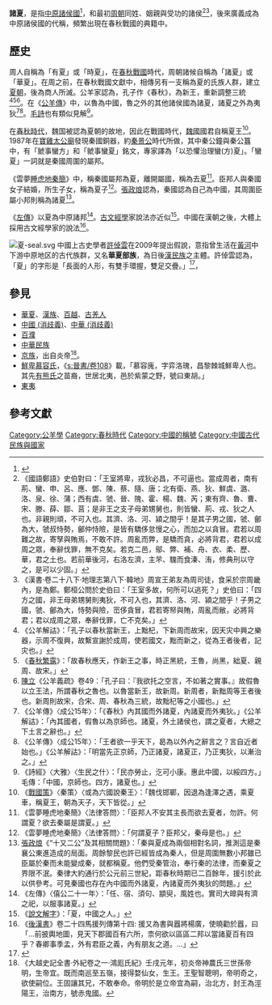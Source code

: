 {{中國的稱謂}}
'''諸夏'''，是指[[中原|中原]][[諸侯|諸侯國]]<ref>{{cite web|url=https://jyx.jyu.fi/bitstream/handle/123456789/71032/978-951-39-8218-8_vaitos_2020_07_17_jyx.pdf|title=Warring States and Harmonized Nations: Tianxia Theory as a World Political Argument（頁51）|publisher=University of Jyväskylä|author=Matti Puranen|date=2020年7月17日|archive-url=https://web.archive.org/web/20201214021008/https://jyx.jyu.fi/bitstream/handle/123456789/71032/978-951-39-8218-8_vaitos_2020_07_17_jyx.pdf|archive-date=2020年12月14日|dead-url=no|access-date=2020年12月14日}}</ref>，和最初[[周朝|周朝]]同姓、姻親與受功的諸侯<ref>《國語鄭語》史伯對曰：「王室將卑，戎狄必昌，不可逼也。當成周者，南有荊、蠻、申、呂、應、鄧、陳、蔡、隨、唐；北有衛、燕、狄、鮮虞、潞、洛、泉、徐、蒲；西有虞、虢、晉、隗、霍、楊、魏、芮；東有齊、魯、曹、宋、滕、薛、鄒、莒；是非王之支子母弟甥舅也，則皆蠻、荊、戎、狄之人也。非親則頑，不可入也。其濟、洛、河、潁之間乎！是其子男之國，虢、鄶為大，虢叔恃勢，鄶仲恃險，是皆有驕侈怠慢之心，而加之以貪冒。君若以周難之故，寄孥與賄焉，不敢不許。周亂而弊，是驕而貪，必將背君，君若以成周之眾，奉辭伐罪，無不克矣。若克二邑，鄔、弊、補、舟、衣、柔、歷、華，君之土也。若前華後河，右洛左濟，主芣、騩而食溱、洧，修典刑以守之，是可以少固。」</ref><ref>《漢書·卷二十八下·地理志第八下·韓地》周宣王弟友為周司徒，食采於宗周畿內，是為鄭。鄭桓公問於史伯曰：「王室多故，何所可以逃死？」史伯曰：「四方之國，非王母弟甥舅則夷狄，不可入也，其濟、洛、河、潁之間乎！子男之國，虢、鄶為大，恃勢與險，崈侈貪冒，君若寄帑與賄，周亂而敝，必將背君；君以成周之眾，奉辭伐罪，亡不克矣。」</ref>，後來廣義成為中原諸侯國的代稱，頻繁出現在春秋戰國的典籍中。

== 歷史 ==
周人自稱為「有夏」或「時夏」，在[[春秋时期|春秋]][[战国时期|戰國]]時代，周朝諸候自稱為「諸夏」或「華夏」。在周之前，在春秋戰國文獻中，相傳另有一支稱為夏的氏族人群，建立[[夏朝|夏朝]]，後為商人所滅。公羊家認為，孔子作《春秋》，為新王，重新調整三統<ref>《公羊解詁》：「孔子以春秋當新王，上黜杞，下新周而故宋，因天灾中興之樂器，示周不復興，故繫宣謝於成周，使若國文，黜而新之，從為王者後者，記灾也。」</ref><ref>《[[春秋繁露|春秋繁露]]》：「故春秋應天，作新王之事，時正黑統，王魯，尚黑，絀夏、親周、故宋。」</ref><ref>[[陳立_(清朝)|陳立]]《公羊義疏》卷49：「孔子曰：『我欲托之空言，不如著之實事。』故假魯以立王法，所謂春秋之魯也。以魯當新王，故新周。新周者，新黜周等王者後也。新周則故宋，合宋、周、春秋為三統，故黜杞等之小國也。」</ref>。在《[[公羊傳|公羊傳]]》中，以魯為中國，魯之外的其他諸侯國為諸夏，諸夏之外為夷狄<ref>《公羊傳》〈成公15年〉：「《春秋》內其國而外諸夏，內諸夏而外夷狄。」《公羊解詁》：「內其國者，假魯以為京師也。諸夏，外土諸侯也，謂之夏者，大總之下土言之辭也。」</ref><ref>《公羊傳》〈成公15年〉：「王者欲一乎天下，曷為以外內之辭言之？言自近者始也。」《公羊解詁》：「明當先正京師，乃正諸夏，諸夏正，乃正夷狄，以漸治之。」</ref>。[[毛詩|毛詩]]也有類似見解<ref>《詩經》〈大雅〉〈生民之什〉：「民亦勞止，汔可小康。惠此中國，以綏四方。」毛傳：「中國，京師也。四方，諸夏也。」</ref>。

在[[春秋時代|春秋時代]]，魏国被認為夏朝的故地，因此在戰國時代，[[魏國_(戰國)|魏國]]國君自稱夏王<ref>《[[戰國策|戰國策]]》〈秦策〉〈或為六國說秦王〉：「魏伐邯鄲，因退為逢澤之遇，乘夏車，稱夏王，朝為天子，天下皆從。」</ref>。1987年在[[姜太公釣魚台|寶雞太公廟]]發現秦國銅器，約[[秦景公|秦景公]]時代所做，其中秦公鐘與秦公簋中，有「虩事蠻方」和「虩事蠻夏」銘文，專家譯為「以恐懼治理蠻(方)夏」。「蠻夏」一詞就是秦國周圍的屬邦。

《雲夢[[睡虎地秦簡|睡虎地秦簡]]》中，稱秦國屬邦為夏，離開屬國，稱為去夏<ref>《雲夢睡虎地秦簡》〈法律答問〉：「臣邦人不安其主長而欲去夏者，勿許。何謂夏？欲去秦屬是謂夏。」</ref>。臣邦人與秦國女子結婚，所生子女，稱為夏子<ref>《雲夢睡虎地秦簡》〈法律答問〉：「何謂夏子？臣邦父，秦母是也。」</ref>。[[張政烺|張政烺]]認為，秦國認為自己為中國，其周圍臣屬小邦則稱為諸夏<ref>[[張政烺|張政烺]]《“十又二公”及其相關問題》：「秦與夏成為兩個相對名詞，推測這是秦襄公東進造成的局面。周餘黎民也許已經皆成為秦人，但是周圍無數小邦雖已臣屬於秦而未能變成秦，就都稱夏。他們受秦管治，奉行秦的法律，而秦夏之界限不泯。秦律大約通行於公元前三世紀，距春秋時期已二百餘年，援引於此以供參考。可見秦國也存在內中國而外諸夏，內諸夏而外夷狄的問題。」</ref>。

《[[左傳|左傳]]》以夏為中原諸邦<ref>《左傳》〈僖公二十一年〉：「任、宿、須句、顓臾，風姓也。實司大皥與有濟之祀，以服事諸夏。」</ref>。[[古文經學|古文經學]]家說法亦近似<ref>《[[說文解字|說文解字]]》：「夏，中國之人。」</ref>。中國在漢朝之後，大體上採用古文經學家的說法<ref>《[[後漢書|後漢書]]》卷二十四馬援列傳第十四: 援又為書與囂將楊廣，使曉勸於囂，曰「...前披輿地圖，見天下郡國百有六所，柰何欲以區區二邦以當諸夏百有四乎？春卿事季孟，外有君臣之義，內有朋友之道。...」</ref>。

[[File:夏-seal.svg|thumb]]
中國上古史學者[[許倬雲|許倬雲]]在2009年提出假說，意指曾生活在[[黃河|黃河]]中下游中原地区的古代族群，又名'''華夏部族'''，為日後[[漢民族|漢民族]]之主體。許倬雲認為，「夏」的字形是「長面的人形，有雙手環握，雙足交疊。」<ref> {{Cite book|author=許倬雲|url=http://history.na.cuhk.edu.hk/Portals/2/Images/Publication/b3611487x.pdf|title=我者與他者: 中國歷史上的內外分際 （頁30）|publisher=Chinese University Press|year=2009|ISBN=978-962-996-415-3|archive-url=https://web.archive.org/web/20201214150841/http://history.na.cuhk.edu.hk/Portals/2/Images/Publication/b3611487x.pdf|archive-date=2020-12-14|dead-url=no|access-date=2020-12-14}}</ref>，{{or|為夏族部落人的自稱，不是夏的「他者」則是「夷」，字形像是背負大弓的人形。夏人最早是黄河上游和中游的居民，主体与来自川西高原和[[黄土高原|黄土高原]]的[[羌人|羌人]]部落有密切联系，后来才迁移到黄河中下游的所谓[[中原地区|中原地区]]。}}

== 參見 ==
* [[華夏|華夏]]、[[漢族|漢族]]、[[百越|百越]]、[[古羌人|古羌人]]
* [[中國_(消歧義)|中國 (消歧義)]]、[[中華_(消歧義)|中華 (消歧義)]]
* [[百濮|百濮]]
* [[中華民族|中華民族]]
* [[京族|京族]]，出自炎帝<ref>《大越史記全書·外紀卷之一·鴻厖氏紀》壬戌元年，初炎帝神農氏三世孫帝明，生帝宜。既而南巡至五嶺，接得婺仙女，生王。王聖智聰明，帝明奇之，欲使嗣位。王固讓其兄，不敢奉命。帝明於是立帝宜為嗣，治北方，封王為涇陽王，治南方，號赤鬼國。</ref>。
* [[鮮卑慕容氏|鮮卑慕容氏]]，《[[s:晉書/卷108|s:晉書/卷108]]》載，「慕容廆，字弈洛瑰，昌黎棘城鮮卑人也。其先[[有熊氏|有熊氏]]之苗裔，世居北夷，邑於紫蒙之野，號曰東胡。」
* [[東夷|東夷]]

== 參考文獻 ==
{{Reflist}}

[[Category:公羊學|Category:公羊學]]
[[Category:春秋時代|Category:春秋時代]]
[[Category:中國的稱號|Category:中國的稱號]]
[[Category:中國古代民族與國家|Category:中國古代民族與國家]]